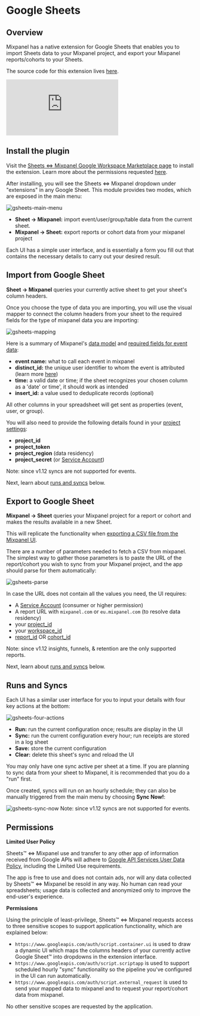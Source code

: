
# Google Sheets

## Overview

Mixpanel has a native extension for Google Sheets that enables you to import Sheets data to your Mixpanel project, and export your Mixpanel reports/cohorts to your Sheets.

The source code for this extension lives [here](https://github.com/mixpanel/sheets).

<div
  style={{
    position: "relative",
    paddingBottom: "64.90384615384616%",
    height: 0,
  }}
>
  <p>
    <iframe
      src="https://www.youtube.com/embed/45ZBaJg-oe4"
      frameBorder="0"
      webkitallowfullscreen="true"
      mozallowfullscreen="true"
      allowFullScreen
      style={{
        position: "absolute",
        top: 0,
        left: 0,
        width: "100%",
        height: "100%",
        borderRadius: "16px",
      }}
    ></iframe>
  </p>
</div>

## Install the plugin

Visit the [Sheets ⇔ Mixpanel Google Workspace Marketplace page](https://workspace.google.com/marketplace/app/sheets_%E2%87%94_mixpanel/1078767167468) to install the extension. Learn more about the permissions requested [here](/docs/tracking-methods/integrations/google-sheets#permissions).

After installing, you will see the Sheets ⇔ Mixpanel dropdown under "extensions" in any Google Sheet. This module provides two modes, which are exposed in the main menu:

<img src="/gsheets-main-menu.png" alt="gsheets-main-menu" />

- **Sheet → Mixpanel:** import event/user/group/table data from the current sheet.
- **Mixpanel → Sheet:** export reports or cohort data from your mixpanel project

Each UI has a simple user interface, and is essentially a form you fill out that contains the necessary details to carry out your desired result.

## Import from Google Sheet

**Sheet → Mixpanel** queries your currently active sheet to get your sheet's column headers.

Once you choose the type of data you are importing, you will use the visual mapper to connect the column headers from your sheet to the required fields for the type of mixpanel data you are importing:

<img src="/gsheets-mapping.png" alt="gsheets-mapping" />

Here is a summary of Mixpanel's [data model](/docs/data-structure/concepts) and [required fields for event data](/docs/data-structure/concepts#anatomy-of-an-event):
- **event name:** what to call each event in mixpanel
- **distinct_id:** the unique user identifier to whom the event is attributed (learn more [here](/docs/tracking-methods/id-management/identity-management#distinct-id))
- **time:** a valid date or time; if the sheet recognizes your chosen column as a 'date' or time', it should work as intended
- **insert_id:** a value used to deduplicate records (optional)

All other columns in your spreadsheet will get sent as properties (event, user, or group).

You will also need to provide the following details found in your [project settings](/docs/orgs-and-projects/managing-projects#project-details):
- **project_id**
- **project_token**
- **project_region** (data residency)
- **project_secret** (or [Service Account](https://developer.mixpanel.com/reference/service-accounts))

<Callout type="warning">
    Note: since v1.12 syncs are not supported for events.
</Callout>

Next, learn about [runs and syncs](/docs/tracking-methods/integrations/google-sheets#runs-and-syncs) below.

## Export to Google Sheet

**Mixpanel → Sheet** queries your Mixpanel project for a report or cohort and makes the results available in a new Sheet.

This will replicate the functionality when [exporting a CSV file from the Mixpanel UI](/docs/export-methods#exporting-reports).

There are a number of parameters needed to fetch a CSV from mixpanel. The simplest way to gather those parameters is to paste the URL of the report/cohort you wish to sync from your Mixpanel project, and the app should parse for them automatically:

<img src="/gsheets-parse.gif" alt="gsheets-parse" />

In case the URL does not contain all the values you need, the UI requires:
- A [Service Account](https://developer.mixpanel.com/reference/service-accounts) (consumer or higher permission)
- A report URL with `mixpanel.com` or `eu.mixpanel.com` (to resolve data residency)
- your [project_id](/docs/orgs-and-projects/managing-projects#viewing-project-information)
- your [workspace_id](https://developer.mixpanel.com/reference/query-api-authentication#:~:text=Projects%20with%20Data,a%20request%20parameter.)
- [report_id](https://developer.mixpanel.com/reference/insights-query#:~:text=The%20ID%20of%20your%20Insights%20report%20can%20be%20found%20from%20the%20url%3A%20https%3A//mixpanel.com/report/1/insights%23report/%3CYOUR_BOOKMARK_ID%3E/example%2Dreport) OR [cohort_id](https://developer.mixpanel.com/reference/cohorts-list)

<Callout type="warning">
    Note: since v1.12 insights, funnels, & retention are the only supported reports.
</Callout>

Next, learn about [runs and syncs](/docs/tracking-methods/integrations/google-sheets#runs-and-syncs) below.

## Runs and Syncs

Each UI has a similar user interface for you to input your details with four key actions at the bottom:

<img src="/gsheets-four-actions.png" alt="gsheets-four-actions" />

- **Run:** run the current configuration once; results are display in the UI
- **Sync:** run the current configuration every hour; run receipts are stored in a log sheet
- **Save:** store the current configuration
- **Clear:** delete this sheet's sync and reload the UI

You may only have one sync active per sheet at a time. If you are planning to sync data from your sheet to Mixpanel, it is recommended that you do a "run" first.

Once created, syncs will run on an hourly schedule; they can also be manually triggered from the main menu by choosing **Sync Now!**:

<img src="/gsheets-sync-now.png" alt="gsheets-sync-now" />

<Callout type="warning">
    Note: since v1.12 syncs are not supported for events.
</Callout>

## Permissions

**Limited User Policy**

Sheets™ ⇔ Mixpanel use and transfer to any other app of information received from Google APIs will adhere to [Google API Services User Data Policy](https://developers.google.com/terms/api-services-user-data-policy#additional_requirements_for_specific_api_scopes), including the Limited Use requirements.

The app is free to use and does not contain ads, nor will any data collected by Sheets™ ⇔ Mixpanel be resold in any way. No human can read your spreadsheets; usage data is collected and anonymized only to improve the end-user's experience.

**Permissions**

Using the principle of least-privilege, Sheets™ ⇔ Mixpanel requests access to three sensitive scopes to support application functionality, which are explained below:

- `https://www.googleapis.com/auth/script.container.ui` is used to draw a dynamic UI which maps the columns headers of your currently active Google Sheet™ into dropdowns in the extension interface.
- `https://www.googleapis.com/auth/script.scriptapp` is used to support scheduled hourly "sync" functionality so the pipeline you've configured in the UI can run automatically.
- `https://www.googleapis.com/auth/script.external_request` is used to send your mapped data to mixpanel and to request your report/cohort data from mixpanel.

No other sensitive scopes are requested by the application.
